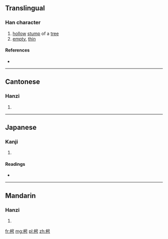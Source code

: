 ==Translingual==

===Han character===
{{Han char|rn=75|rad=木|as=05|sn=9|four=4692<sub>7</sub>|canj=木口一尸 (DRMS)}}

# [[hollow]] [[stump]] of a [[tree]]
# [[empty]], [[thin]]

====References====
* {{Han ref|kx=0517.090|dkj=14585|dj=0905.050|hdz=21182.020|uh=67B5|ud=26549|bh=CF4A|bd=53066}}

----

==Cantonese==

===Hanzi===
{{yue-hanzi|jyut=|y=[[hiu1]]}}

# {{defn|lang=yue|sort=木05}}

----

==Japanese==

===Kanji===
{{ja-kanji|grade=|rs=木05}}

# {{defn|lang=ja|sort=木05}}

====Readings====
* {{ja-readings|on=[[きょう]] (kyō)|kun=[[うつろ]] (utsuro)}}

----

==Mandarin==

===Hanzi===
{{cmn-hanzi|pin=[[xiāo]] ([[xiao1]])|wg=[[hsiao]]<sup>1</sup>}}

# {{defn|lang=cmn|sort=木05}}

[[fr:枵]]
[[mg:枵]]
[[pl:枵]]
[[zh:枵]]